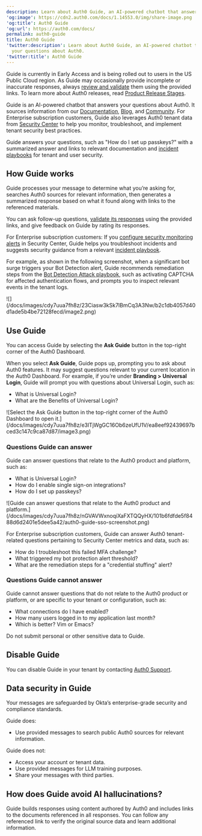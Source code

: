 ```yaml
---
description: Learn about Auth0 Guide, an AI-powered chatbot that answers your questions about Auth0.
'og:image': https://cdn2.auth0.com/docs/1.14553.0/img/share-image.png
'og:title': Auth0 Guide
'og:url': https://auth0.com/docs/
permalink: auth0-guide
title: Auth0 Guide
'twitter:description': Learn about Auth0 Guide, an AI-powered chatbot that answers
  your questions about Auth0.
'twitter:title': Auth0 Guide
---
```

<Callout icon="file-lines" color="#0EA5E9" iconType="regular">

Guide is currently in Early Access and is being rolled out to users in the US Public Cloud region. As Guide may occasionally provide incomplete or inaccurate responses, always [review and validate](#how-does-guide-avoid-ai-hallucinations%3F) them using the provided links. To learn more about Auth0 releases, read [Product Release Stages](/docs/troubleshoot/product-lifecycle/product-release-stages).

</Callout>

Guide is an AI-powered chatbot that answers your questions about Auth0. It sources information from our [Documentation](https://auth0.com/docs), [Blog](https://auth0.com/blog), and [Community](http://community.auth0.com). For Enterprise subscription customers, Guide also leverages Auth0 tenant data from [Security Center](/docs/secure/security-center) to help you monitor, troubleshoot, and implement tenant security best practices.

Guide answers your questions, such as "How do I set up passkeys?" with a summarized answer and links to relevant documentation and [incident playbooks](/docs/secure/attack-protection/playbooks) for tenant and user security.

## How Guide works

Guide processes your message to determine what you’re asking for, searches Auth0 sources for relevant information, then generates a summarized response based on what it found along with links to the referenced materials.

You can ask follow-up questions, [validate its responses](#how-does-guide-avoid-ai-hallucinations%3F) using the provided links, and give feedback on Guide by rating its responses.

For Enterprise subscription customers: If you [configure security monitoring alerts](/docs/secure/security-center/security-alerts) in Security Center, Guide helps you troubleshoot incidents and suggests security guidance from a relevant [incident playbook](/docs/secure/attack-protection/playbooks).

For example, as shown in the following screenshot, when a significant bot surge triggers your <Tooltip tip="Bot Detection: Form of attack protection in which Auth0 blocks suspected bot traffic by enabling a CAPTCHA during the login process." cta="View Glossary" href="/docs/glossary?term=Bot+Detection">Bot Detection</Tooltip> alert, Guide recommends remediation steps from the [Bot Detection Attack playbook](/docs/secure/attack-protection/playbooks/bot-detection-playbook), such as activating CAPTCHA for affected authentication flows, and prompts you to inspect relevant events in the tenant logs.

<Frame>![](/docs/images/cdy7uua7fh8z/23Ciasw3kSk7lBmCq3A3Nw/b2c1db4057d40d1ade5b4be72128fecd/image2.png)</Frame>

## Use Guide

You can access Guide by selecting the **Ask Guide** button in the top-right corner of the <Tooltip tip="Auth0 Dashboard: Auth0's main product to configure your services." cta="View Glossary" href="/docs/glossary?term=Auth0+Dashboard">Auth0 Dashboard</Tooltip>.

When you select **Ask Guide**, Guide pops up, prompting you to ask about Auth0 features. It may suggest questions relevant to your current location in the Auth0 Dashboard. For example, if you’re under **Branding > <Tooltip tip="Universal Login: Your application redirects to Universal Login, hosted on Auth0's Authorization Server, to verify a user's identity." cta="View Glossary" href="/docs/glossary?term=Universal+Login">Universal Login</Tooltip>**, Guide will prompt you with questions about Universal Login, such as:

* What is Universal Login?
* What are the Benefits of Universal Login?

<Frame>![Select the Ask Guide button in the top-right corner of the Auth0 Dashboard to open it.](/docs/images/cdy7uua7fh8z/e3lTjWgGC16Ob6zeUfU1V/ea8eef92439697bced3c147c9ca87d87/image3.png)</Frame>

### Questions Guide can answer

Guide can answer questions that relate to the Auth0 product and platform, such as:

* What is Universal Login?
* How do I enable <Tooltip tip="Single Sign-On (SSO): Service that, after a user logs into one applicaton, automatically logs that user in to other applications." cta="View Glossary" href="/docs/glossary?term=single+sign-on">single sign-on</Tooltip> integrations?
* How do I set up passkeys?

<Frame>![Guide can answer questions that relate to the Auth0 product and platform.](/docs/images/cdy7uua7fh8z/nGVAVWxnoqiXaFXTQQyHX/101b6fdfde5f8488d6d2401e5dee5a42/auth0-guide-sso-screenshot.png)</Frame>

For Enterprise subscription customers, Guide can answer Auth0 tenant-related questions pertaining to Security Center metrics and data, such as:

* How do I troubleshoot this failed <Tooltip tip="Multi-factor authentication (MFA): User authentication process that uses a factor in addition to username and password such as a code via SMS." cta="View Glossary" href="/docs/glossary?term=MFA">MFA</Tooltip> challenge?
* What triggered my bot protection alert threshold?
* What are the remediation steps for a "credential stuffing" alert?

### Questions Guide cannot answer

Guide cannot answer questions that do not relate to the Auth0 product or platform, or are specific to your tenant or configuration, such as:

* What connections do I have enabled?
* How many users logged in to my application last month?
* Which is better? Vim or Emacs?

<Warning>

Do not submit personal or other sensitive data to Guide.

</Warning>

## Disable Guide

You can disable Guide in your tenant by contacting [Auth0 Support](https://support.auth0.com/).

## Data security in Guide

Your messages are safeguarded by Okta’s enterprise-grade security and compliance standards.

Guide does:

* Use provided messages to search public Auth0 sources for relevant information.

Guide does not:

* Access your account or tenant data.
* Use provided messages for LLM training purposes.
* Share your messages with third parties.

## How does Guide avoid AI hallucinations?

Guide builds responses using content authored by Auth0 and includes links to the documents referenced in all responses. You can follow any referenced link to verify the original source data and learn additional information.